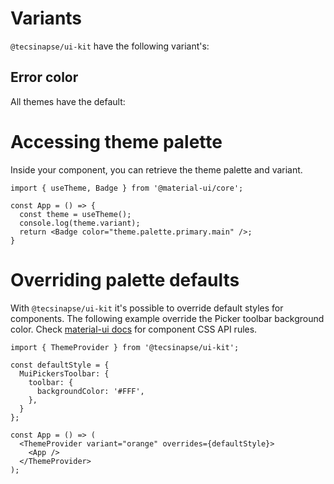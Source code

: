 
<Meta title="A Introduction/Themes" />

# Variants

`@tecsinapse/ui-kit` have the following variant's:

<ColorPalette>
  <ColorItem
    title="variant='orange'"
    subtitle="primary/contrast/secondary/contrast"
    colors={[
      themeColors.orange.primary.main,
      themeColors.orange.primary.contrastText,
      themeColors.orange.secondary.main,
      themeColors.orange.secondary.contrastText,
    ]}
  />
  <ColorItem
    title="variant='greyLight'"
    subtitle="primary/contrast/secondary/contrast"
    colors={[
      themeColors.greyLight.primary.main,
      themeColors.greyLight.primary.contrastText,
      themeColors.greyLight.secondary.main,
      themeColors.greyLight.secondary.contrastText,
    ]}
  />
  <ColorItem
    title="variant='yellow'"
    subtitle="primary/contrast/secondary/contrast"
    colors={[
      themeColors.yellow.primary.main,
      themeColors.yellow.primary.contrastText,
      themeColors.yellow.secondary.main,
      themeColors.yellow.secondary.contrastText,
    ]}
  />
  <ColorItem
    title="variant='blueGrey'"
    subtitle="primary/light/contrast/secondary/contrast"
    colors={[
      themeColors.blueGrey.primary.main,
      themeColors.blueGrey.primary.light,
      themeColors.blueGrey.primary.contrastText,
      themeColors.blueGrey.secondary.main,
      themeColors.blueGrey.secondary.contrastText,
    ]}
  />
  <ColorItem
    title="variant='black'"
    subtitle="primary/light/contrast/secondary/contrast"
    colors={[
      themeColors.black.primary.main,
      themeColors.black.primary.light,
      themeColors.black.primary.contrastText,
      themeColors.black.secondary.main,
      themeColors.black.secondary.contrastText,
    ]}
  />
  <ColorItem
    title="variant='redLight'"
    subtitle="primary/light/contrast/secondary/contrast"
    colors={[
      themeColors.redLight.primary.main,
      themeColors.redLight.primary.light,
      themeColors.redLight.primary.contrastText,
      themeColors.redLight.secondary.main,
      themeColors.redLight.secondary.contrastText,
    ]}
  />
  <ColorItem
    title="variant='green'"
    subtitle="primary/light/contrast/secondary/contrast"
    colors={[
      themeColors.green.primary.main,
      themeColors.green.primary.light,
      themeColors.green.primary.contrastText,
      themeColors.green.secondary.main,
      themeColors.green.secondary.contrastText,
    ]}
  />
  <ColorItem
    title="variant='blackOrange'"
    subtitle="primary/light/contrast/secondary/contrast"
    colors={[
      themeColors.blackOrange.primary.main,
      themeColors.blackOrange.primary.light,
      themeColors.blackOrange.primary.contrastText,
      themeColors.blackOrange.secondary.main,
      themeColors.blackOrange.secondary.contrastText,
    ]}
  />
  <ColorItem
    title="variant='blueLight'"
    subtitle="primary/light/contrast/secondary/contrast"
    colors={[
      themeColors.blueLight.primary.main,
      themeColors.blueLight.primary.light,
      themeColors.blueLight.primary.contrastText,
      themeColors.blueLight.secondary.main,
      themeColors.blueLight.secondary.contrastText,
    ]}
  />
  <ColorItem
    title="variant='deepBlue'"
    subtitle="primary/light/contrast/secondary/contrast"
    colors={[
      themeColors.deepBlue.primary.main,
      themeColors.deepBlue.primary.light,
      themeColors.deepBlue.primary.contrastText,
      themeColors.deepBlue.secondary.main,
      themeColors.deepBlue.secondary.contrastText,
    ]}
  />
  <ColorItem
    title="variant='micBlue'"
    subtitle="primary/light/contrast/secondary/contrast"
    colors={[
      themeColors.micBlue.primary.main,
      themeColors.micBlue.primary.light,
      themeColors.micBlue.primary.contrastText,
      themeColors.micBlue.secondary.main,
      themeColors.micBlue.secondary.contrastText,
    ]}
  />
  <ColorItem
    title="variant='greyLight'"
    subtitle="primary/light/dark/contrast/secondary/contrast"
    colors={[
      themeColors.greyLight.primary.main,
      themeColors.greyLight.primary.light,
      themeColors.greyLight.primary.dark,
      themeColors.greyLight.primary.contrastText,
      themeColors.greyLight.secondary.main,
      themeColors.greyLight.secondary.contrastText,
    ]}
  />
</ColorPalette>

## Error color

All themes have the default:

<ColorPalette>
  <ColorItem
    title="Error"
    subtitle="main/contrast"
    colors={[
      themeColors.orange.error.main,
      themeColors.orange.error.contrastText,
    ]}
  />
</ColorPalette>

# Accessing theme palette

Inside your component, you can retrieve the theme palette and variant.

```
import { useTheme, Badge } from '@material-ui/core';

const App = () => {
  const theme = useTheme();
  console.log(theme.variant);
  return <Badge color="theme.palette.primary.main" />;
}

```

# Overriding palette defaults

With `@tecsinapse/ui-kit` it's possible to override default styles for components. The following example override the Picker toolbar background color.
Check [material-ui docs](https://material-ui.com/) for component CSS API rules.

```
import { ThemeProvider } from '@tecsinapse/ui-kit';

const defaultStyle = {
  MuiPickersToolbar: {
    toolbar: {
      backgroundColor: '#FFF',
    },
  }
};

const App = () => (
  <ThemeProvider variant="orange" overrides={defaultStyle}>
    <App />
  </ThemeProvider>
);
```
